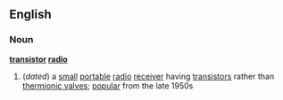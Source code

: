 ==English==
===Noun===
{{wikipedia}}
'''[[transistor]] [[radio]]'''
#(''dated'') a [[small]] [[portable]] [[radio]] [[receiver]] having [[transistor]]s rather than [[thermionic valve]]s; [[popular]] from the late 1950s